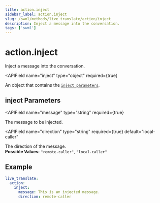 ```yaml
---
title: action.inject
sidebar_label: action.inject
slug: /swml/methods/live_translate/action/inject
description: Inject a message into the conversation.
tags: ['swml']
---
```



# action.inject

Inject a message into the conversation.

<APIField
  name="inject"
  type="object"
  required={true}
>
  An object that contains the [`inject parameters`](#inject-parameters).
</APIField>

## **inject Parameters**

<APIField
  name="message"
  type="string"
  required={true}
>
  The message to be injected.
</APIField>

<APIField
  name="direction"
  type="string"
  required={true}
  default="local-caller"
>
  The direction of the message.<br/>**Possible Values**: `"remote-caller"`, `"local-caller"`
</APIField>

## **Example**

```yaml andJson
live_translate:
  action:
    inject:
      message: This is an injected message.
      direction: remote-caller
```
